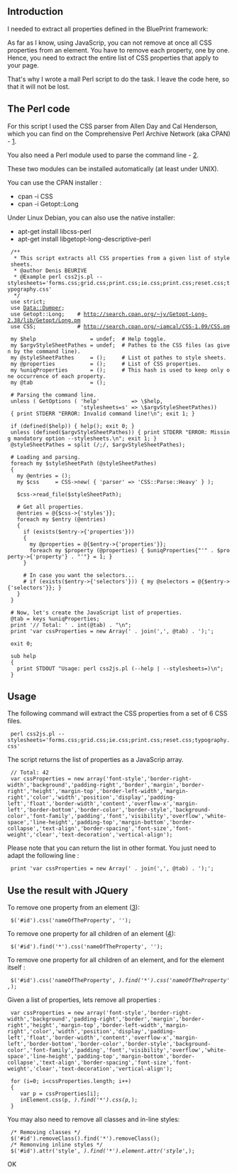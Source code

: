 ==Introduction==

I needed to extract all properties defined in the BluePrint framework:

As far as I know, using JavaScrip, you can not remove at once all CSS properties from an element. You have to remove each property, one by one. Hence, you need to extract the entire list of CSS properties that apply to your page.

That's why I wrote a mall Perl script to do the task. I leave the code here, so that it will not be lost.

==The Perl code==

For this script I used the CSS parser from Allen Day and Cal Henderson, which you can find on the Comprehensive Perl Archive Network (aka CPAN) - [http://search.cpan.org/~iamcal/CSS-1.09/CSS.pm].

You also need a Perl module used to parse the command line - [http://search.cpan.org/~jv/Getopt-Long-2.38/lib/Getopt/Long.pm].

These two modules can be installed automatically (at least under UNIX).

You can use the CPAN installer :
*  cpan -i CSS
*  cpan -i Getopt::Long


Under Linux Debian, you can also use the native installer:
*  apt-get install libcss-perl
*  apt-get install libgetopt-long-descriptive-perl


  /**
   * This script extracts all CSS properties from a given list of style sheets.
   * @author Denis BEURIVE
   * @Example perl css2js.pl --stylesheets='forms.css;grid.css;print.css;ie.css;print.css;reset.css;typography.css'
   */
  use strict;
  use Data::Dumper;
  use Getopt::Long;    # http://search.cpan.org/~jv/Getopt-Long-2.38/lib/Getopt/Long.pm
  use CSS;             # http://search.cpan.org/~iamcal/CSS-1.09/CSS.pm
  
  my $help                 = undef;  # Help toggle.
  my $argvStyleSheetPathes = undef;  # Pathes to the CSS files (as given by the command line).
  my @styleSheetPathes     = ();     # List ot pathes to style sheets.
  my @properties           = ();     # List of CSS properties.
  my %uniqProperties       = ();     # This hash is used to keep only one occurrence of each property.
  my @tab                  = ();
  
  # Parsing the command line.
  unless ( GetOptions ( 'help'          => \$help,
                        'stylesheets=s' => \$argvStyleSheetPathes))
  { print STDERR "ERROR: Invalid command line!\n"; exit 1; }
  
  if (defined($help)) { help(); exit 0; }
  unless (defined($argvStyleSheetPathes)) { print STDERR "ERROR: Missing mandatory option --stylesheets.\n"; exit 1; }
  @styleSheetPathes = split (/;/, $argvStyleSheetPathes);
  
  # Loading and parsing.
  foreach my $styleSheetPath (@styleSheetPathes)
  {
    my @entries = ();
    my $css     = CSS->new( { 'parser' => 'CSS::Parse::Heavy' } );
  
    $css->read_file($styleSheetPath);
  
    # Get all properties.
    @entries = @{$css->{'styles'}};
    foreach my $entry (@entries)
    {
      if (exists($entry->{'properties'}))
      {
        my @properties = @{$entry->{'properties'}};
        foreach my $property (@properties) { $uniqProperties{"'" . $property->{'property'} . "'"} = 1; }
      }
  
      # In case you want the selectors...
      # if (exists($entry->{'selectors'})) { my @selectors = @{$entry->{'selectors'}}; }
    }
  }
  
  # Now, let's create the JavaScript list of properties.
  @tab = keys %uniqProperties;
  print '// Total: ' . int(@tab) . "\n";
  print 'var cssProperties = new Array(' . join(',', @tab) . ');';
  
  exit 0;
  
  sub help
  {
    print STDOUT "Usage: perl css2js.pl (--help | --stylesheets=<list of style sheets>)\n";
  }

==Usage==

The following command will extract the CSS properties from a set of 6 CSS files.

  perl css2js.pl --stylesheets='forms.css;grid.css;ie.css;print.css;reset.css;typography.css'

The script returns the list of properties as a JavaScrip array. 

  // Total: 42
  var cssProperties = new array('font-style','border-right-width','background','padding-right','border','margin','border-right','height','margin-top','border-left-width','margin-right','color','width','position','display','padding-left','float','border-width','content','overflow-x','margin-left','border-bottom','border-color','border-style','background-color','font-family','padding','font','visibility','overflow','white-space','line-height','padding-top','margin-bottom','border-collapse','text-align','border-spacing','font-size','font-weight','clear','text-decoration','vertical-align');

Please note that you can return the list in other format. You just need to adapt the following line :

  print 'var cssProperties = new Array(' . join(',', @tab) . ');';

==Use the result with JQuery==

To remove one property from an element ([http://api.jquery.com/css/]):

  $('#id').css('nameOfTheProperty', '');

To remove one property for all children of an element ([http://api.jquery.com/find/]):

  $('#id').find('*').css('nameOfTheProperty', '');

To remove one property for all children of an element, and for the element itself :

  $('#id').css('nameOfTheProperty', '').find('*').css('nameOfTheProperty', '');

Given a list of properties, lets remove all properties :

  var cssProperties = new array('font-style','border-right-width','background','padding-right','border','margin','border-right','height','margin-top','border-left-width','margin-right','color','width','position','display','padding-left','float','border-width','content','overflow-x','margin-left','border-bottom','border-color','border-style','background-color','font-family','padding','font','visibility','overflow','white-space','line-height','padding-top','margin-bottom','border-collapse','text-align','border-spacing','font-size','font-weight','clear','text-decoration','vertical-align');
  
  for (i=0; i<cssProperties.length; i++)
  {
     var p = cssProperties[i];
     inElement.css(p, '').find('*').css(p, '');
  }

You may also need to remove all classes and in-line styles:

  /* Removing classes */
  $('#id').removeClass().find('*').removeClass();
  /* Remonving inline styles */
  $('#id').attr('style', '').find('*').element.attr('style', '');

OK

